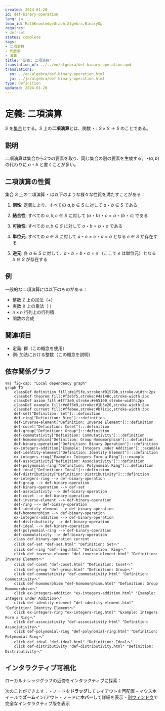 ```yaml
---
created: 2024-01-20
id: def-binary-operation
lang: ja
lean_id: MathKnowledgeGraph.Algebra.BinaryOp
requires:
- def-set
status: complete
tags:
- 二項演算
- 代数学
- 演算
title: '定義: 二項演算'
translation_of: ../../en/algebra/def-binary-operation.qmd
translations:
  en: ../en/algebra/def-binary-operation.html
  ja: ../ja/algebra/def-binary-operation.html
type: Definition
updated: 2024-01-20
---
```


# 定義: 二項演算 {#def-binary-operation}

$S$ を[集合](../logic-set-theory/def-set.qmd)とする。$S$ 上の**二項演算**とは、関数 $\star: S \times S \to S$ のことである。

## 説明

二項演算は集合から2つの要素を取り、同じ集合の別の要素を生成する。$\star(a, b)$ の代わりに $a \star b$ と書くことが多い。

## 二項演算の性質

集合 $S$ 上の二項演算 $\star$ は以下のような様々な性質を満たすことがある：

1. **閉性**: 定義により、すべての $a, b \in S$ に対して $a \star b \in S$ である

2. **結合性**: すべての $a, b, c \in S$ に対して $(a \star b) \star c = a \star (b \star c)$ である

3. **可換性**: すべての $a, b \in S$ に対して $a \star b = b \star a$ である

4. **単位元**: すべての $a \in S$ に対して $a \star e = e \star a = a$ となる $e \in S$ が存在する

5. **逆元**: 各 $a \in S$ に対して、$a \star b = b \star a = e$ （ここで $e$ は単位元）となる $b \in S$ が存在する

## 例

一般的な二項演算には以下のものがある：

- 整数 $\mathbb{Z}$ 上の加法（$+$）
- 実数 $\mathbb{R}$ 上の乗法（$\cdot$）
- $n \times n$ 行列上の行列積
- 関数の合成

## 関連項目

- 定義: 群（この概念を使用）
- 例: 加法における整数（この概念を説明）

## 依存関係グラフ

```mermaid
%%| fig-cap: "Local dependency graph"
graph TD
    classDef definition fill:#e1f5fe,stroke:#01579b,stroke-width:2px
    classDef theorem fill:#f3e5f5,stroke:#4a148c,stroke-width:2px
    classDef axiom fill:#fff3e0,stroke:#e65100,stroke-width:2px
    classDef example fill:#e8f5e9,stroke:#1b5e20,stroke-width:2px
    classDef current fill:#ffebee,stroke:#b71c1c,stroke-width:3px
    def-set["Definition: Set"]:::definition
    def-ring["Definition: Ring"]:::definition
    def-inverse-element["Definition: Inverse Element"]:::definition
    def-coset["Definition: Coset"]:::definition
    def-group["Definition: Group"]:::definition
    def-commutativity["Definition: Commutativity"]:::definition
    def-homomorphism["Definition: Group Homomorphism"]:::definition
    def-binary-operation["Definition: Binary Operation"]:::definition
    ex-integers-addition["Example: Integers under Addition"]:::example
    def-identity-element["Definition: Identity Element"]:::definition
    ex-integers-ring["Example: Integers Form a Ring"]:::example
    def-associativity["Definition: Associativity"]:::definition
    def-polynomial-ring["Definition: Polynomial Ring"]:::definition
    def-ideal["Definition: Ideal"]:::definition
    def-distributivity["Definition: Distributivity"]:::definition
    ex-integers-ring --> def-binary-operation
    def-group --> def-binary-operation
    def-binary-operation --> def-set
    def-associativity --> def-binary-operation
    def-coset --> def-binary-operation
    def-inverse-element --> def-binary-operation
    def-ring --> def-binary-operation
    def-identity-element --> def-binary-operation
    def-homomorphism --> def-binary-operation
    ex-integers-addition --> def-binary-operation
    def-distributivity --> def-binary-operation
    def-ideal --> def-binary-operation
    def-polynomial-ring --> def-binary-operation
    def-commutativity --> def-binary-operation
    class def-binary-operation current
    click def-set "def-set.html" "Definition: Setへ"
    click def-ring "def-ring.html" "Definition: Ringへ"
    click def-inverse-element "def-inverse-element.html" "Definition: Inverse Elementへ"
    click def-coset "def-coset.html" "Definition: Cosetへ"
    click def-group "def-group.html" "Definition: Groupへ"
    click def-commutativity "def-commutativity.html" "Definition: Commutativityへ"
    click def-homomorphism "def-homomorphism.html" "Definition: Group Homomorphismへ"
    click ex-integers-addition "ex-integers-addition.html" "Example: Integers under Additionへ"
    click def-identity-element "def-identity-element.html" "Definition: Identity Elementへ"
    click ex-integers-ring "ex-integers-ring.html" "Example: Integers Form a Ringへ"
    click def-associativity "def-associativity.html" "Definition: Associativityへ"
    click def-polynomial-ring "def-polynomial-ring.html" "Definition: Polynomial Ringへ"
    click def-ideal "def-ideal.html" "Definition: Idealへ"
    click def-distributivity "def-distributivity.html" "Definition: Distributivityへ"
```

## インタラクティブ可視化

ローカルナレッジグラフの近傍をインタラクティブに探索：

::: {.graph-viz data-id="def-binary-operation" data-width="700" data-height="500"}
:::

次のことができます：
- ノードを**ドラッグ**してレイアウトを再配置
- マウスホイールで**ズーム**イン/アウト
- ノードに**ホバー**して詳細を表示
- [別ウィンドウ](../../output/interactive/def-binary-operation.html){target="_blank"}で完全なインタラクティブ版を表示
